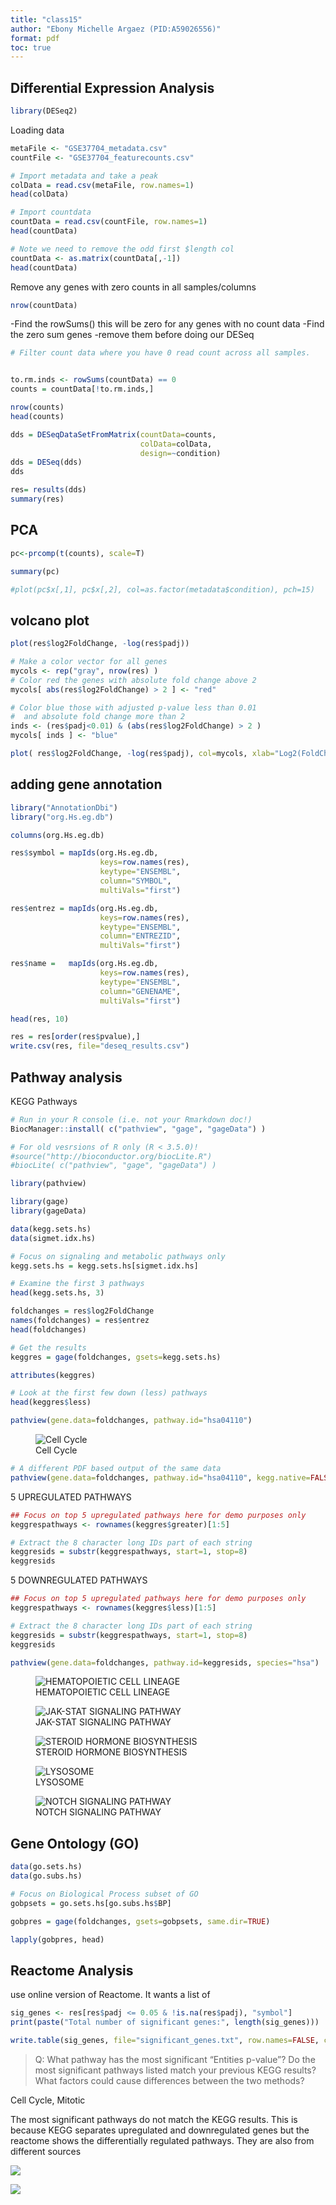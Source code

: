 ```yaml
---
title: "class15"
author: "Ebony Michelle Argaez (PID:A59026556)"
format: pdf
toc: true
---
```



## Differential Expression Analysis

```r
library(DESeq2)
```


Loading data

```r
metaFile <- "GSE37704_metadata.csv"
countFile <- "GSE37704_featurecounts.csv"

# Import metadata and take a peak
colData = read.csv(metaFile, row.names=1)
head(colData)
```



```r
# Import countdata
countData = read.csv(countFile, row.names=1)
head(countData)
```


```r
# Note we need to remove the odd first $length col
countData <- as.matrix(countData[,-1])
head(countData)
```
Remove any genes with zero counts in all samples/columns


```r
nrow(countData)
```


-Find the rowSums() this will be zero for any genes with no count data
-Find the zero sum genes
-remove them before doing our DESeq
```r
# Filter count data where you have 0 read count across all samples.


to.rm.inds <- rowSums(countData) == 0
counts = countData[!to.rm.inds,]

nrow(counts)
head(counts)
```

```r
dds = DESeqDataSetFromMatrix(countData=counts,
                             colData=colData,
                             design=~condition)
dds = DESeq(dds)
dds

res= results(dds)
summary(res)
```
## PCA


```r
pc<-prcomp(t(counts), scale=T)
```


```r
summary(pc)
```


```r
#plot(pc$x[,1], pc$x[,2], col=as.factor(metadata$condition), pch=15)
```

## volcano plot

```r
plot(res$log2FoldChange, -log(res$padj))
```

```r
# Make a color vector for all genes
mycols <- rep("gray", nrow(res) )
# Color red the genes with absolute fold change above 2
mycols[ abs(res$log2FoldChange) > 2 ] <- "red"

# Color blue those with adjusted p-value less than 0.01
#  and absolute fold change more than 2
inds <- (res$padj<0.01) & (abs(res$log2FoldChange) > 2 )
mycols[ inds ] <- "blue"

plot( res$log2FoldChange, -log(res$padj), col=mycols, xlab="Log2(FoldChange)", ylab="-Log(P-value)" )
```

## adding gene annotation


```r
library("AnnotationDbi")
library("org.Hs.eg.db")

columns(org.Hs.eg.db)

res$symbol = mapIds(org.Hs.eg.db,
                    keys=row.names(res), 
                    keytype="ENSEMBL",
                    column="SYMBOL",
                    multiVals="first")

res$entrez = mapIds(org.Hs.eg.db,
                    keys=row.names(res),
                    keytype="ENSEMBL",
                    column="ENTREZID",
                    multiVals="first")

res$name =   mapIds(org.Hs.eg.db,
                    keys=row.names(res),
                    keytype="ENSEMBL",
                    column="GENENAME",
                    multiVals="first")

head(res, 10)
```

```r
res = res[order(res$pvalue),]
write.csv(res, file="deseq_results.csv")
```

## Pathway analysis


KEGG Pathways
```r
# Run in your R console (i.e. not your Rmarkdown doc!)
BiocManager::install( c("pathview", "gage", "gageData") )

# For old vesrsions of R only (R < 3.5.0)!
#source("http://bioconductor.org/biocLite.R")
#biocLite( c("pathview", "gage", "gageData") )

```

```r
library(pathview)
```

```r
library(gage)
library(gageData)

data(kegg.sets.hs)
data(sigmet.idx.hs)

# Focus on signaling and metabolic pathways only
kegg.sets.hs = kegg.sets.hs[sigmet.idx.hs]

# Examine the first 3 pathways
head(kegg.sets.hs, 3)
```

```r
foldchanges = res$log2FoldChange
names(foldchanges) = res$entrez
head(foldchanges)
```

```r
# Get the results
keggres = gage(foldchanges, gsets=kegg.sets.hs)
```

```r
attributes(keggres)
```


```r
# Look at the first few down (less) pathways
head(keggres$less)
```

```r
pathview(gene.data=foldchanges, pathway.id="hsa04110") 
```
![Cell Cycle ](hsa04110.pathview.png){#fig-cellcycle} 

```r
# A different PDF based output of the same data
pathview(gene.data=foldchanges, pathway.id="hsa04110", kegg.native=FALSE)
```


5 UPREGULATED PATHWAYS
```r
## Focus on top 5 upregulated pathways here for demo purposes only
keggrespathways <- rownames(keggres$greater)[1:5]

# Extract the 8 character long IDs part of each string
keggresids = substr(keggrespathways, start=1, stop=8)
keggresids
```


5 DOWNREGULATED PATHWAYS
```r
## Focus on top 5 upregulated pathways here for demo purposes only
keggrespathways <- rownames(keggres$less)[1:5]

# Extract the 8 character long IDs part of each string
keggresids = substr(keggrespathways, start=1, stop=8)
keggresids
```



```r
pathview(gene.data=foldchanges, pathway.id=keggresids, species="hsa")
```

![HEMATOPOIETIC CELL LINEAGE](hsa04640.pathview.png)



![JAK-STAT SIGNALING PATHWAY](hsa04630.pathview.png)   

![STEROID HORMONE BIOSYNTHESIS](hsa00140.pathview.png)  

![LYSOSOME](hsa04142.pathview.png) 

![NOTCH SIGNALING PATHWAY](hsa04330.pathview.png)







## Gene Ontology (GO)

```r
data(go.sets.hs)
data(go.subs.hs)

# Focus on Biological Process subset of GO
gobpsets = go.sets.hs[go.subs.hs$BP]

gobpres = gage(foldchanges, gsets=gobpsets, same.dir=TRUE)

lapply(gobpres, head)
```


## Reactome Analysis

use online version of Reactome. It wants a list of 

```r
sig_genes <- res[res$padj <= 0.05 & !is.na(res$padj), "symbol"]
print(paste("Total number of significant genes:", length(sig_genes)))
```


```r
write.table(sig_genes, file="significant_genes.txt", row.names=FALSE, col.names=FALSE, quote=FALSE)
```


>Q: What pathway has the most significant “Entities p-value”? Do the most significant pathways listed match your previous KEGG results? What factors could cause differences between the two methods?

Cell Cycle, Mitotic

The most significant pathways do not match the KEGG results. This is because KEGG separates upregulated and downregulated genes but the reactome shows the differentially regulated pathways. They are also from different sources


![](R-HSA-453279.png)


![](R-HSA-5663202.png)












